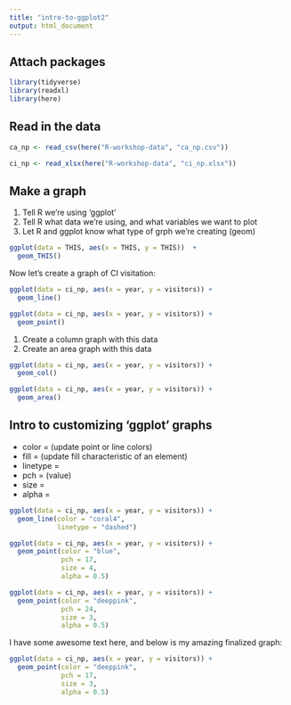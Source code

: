 ```yaml
---
title: "intro-to-ggplot2"
output: html_document
---
```



## Attach packages

```r
library(tidyverse)
library(readxl)
library(here)
```


## Read in the data

```r
ca_np <- read_csv(here("R-workshop-data", "ca_np.csv"))

ci_np <- read_xlsx(here("R-workshop-data", "ci_np.xlsx"))
```

## Make a graph

1. Tell R we're using 'ggplot'
2. Tell R what data we're using, and what variables we want to plot
3. Let R and ggplot know what type of grph we're creating (geom)


```r

ggplot(data = THIS, aes(x = THIS, y = THIS))  +
  geom_THIS()

```

Now let's create a graph of CI visitation:

```r
ggplot(data = ci_np, aes(x = year, y = visitors)) +
  geom_line()
```

```r
ggplot(data = ci_np, aes(x = year, y = visitors)) +
  geom_point()
```

1. Create a column graph with this data
2. Create an area graph with this data

```r
ggplot(data = ci_np, aes(x = year, y = visitors)) +
  geom_col()
```


```r
ggplot(data = ci_np, aes(x = year, y = visitors)) +
  geom_area()
```


## Intro to customizing 'ggplot' graphs

- color = (update point or line colors)
- fill = (update fill characteristic of an element)
- linetype =
- pch = (value)
- size = 
- alpha = 


```r
ggplot(data = ci_np, aes(x = year, y = visitors)) +
  geom_line(color = "coral4", 
            linetype = "dashed")
```

```r
ggplot(data = ci_np, aes(x = year, y = visitors)) +
  geom_point(color = "blue",
             pch = 17,
             size = 4,
             alpha = 0.5)
```

```r
ggplot(data = ci_np, aes(x = year, y = visitors)) +
  geom_point(color = "deeppink",
             pch = 24,
             size = 3,
             alpha = 0.5)
```


I have some awesome text here, and below is my amazing finalized graph:

```r
ggplot(data = ci_np, aes(x = year, y = visitors)) +
  geom_point(color = "deeppink",
             pch = 17,
             size = 3,
             alpha = 0.5)
```

